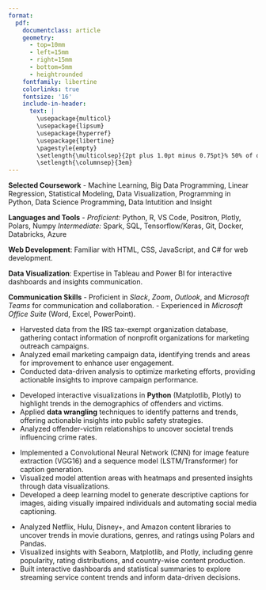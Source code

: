 ```yaml
---
format: 
  pdf: 
    documentclass: article
    geometry:
      - top=10mm
      - left=15mm
      - right=15mm
      - bottom=5mm
      - heightrounded
    fontfamily: libertine
    colorlinks: true
    fontsize: '16'
    include-in-header: 
      text: |
        \usepackage{multicol}
        \usepackage{lipsum}
        \usepackage{hyperref}
        \usepackage{libertine}
        \pagestyle{empty}
        \setlength{\multicolsep}{2pt plus 1.0pt minus 0.75pt}% 50% of original values
        \setlength{\columnsep}{3em}
---
```

<!-- TITLE -->
\begin{huge}\begin{center}{\bf Scott Townsend}\end{center}\end{huge}

<!-- CONTACT INFO -->
\begin{center}stownsend678@gmail.com ∙ \href{https://scotty369.github.io/Scott-Townsend/}{Portfolio} ∙ \href{https://github.com/scotty369}{Github} ∙ \href{https://www.linkedin.com/in/scott-townsend-0ab515262/}{LinkedIn}
\end{center}
\vspace{15pt}

<!-- EDUCATION: 1ST BULLET -->
\begin{large}
  {\bf EDUCATION}
  \vspace{3pt}
  \hrule
  \begin{multicols}{2}
    \begin{flushleft}{\bf Brigham Young University-Idaho}\end{flushleft}
    \begin{flushright}Rexburg, ID\end{flushright}
  \end{multicols}
  \vspace{-0.17cm}
  \begin{multicols}{2}
    \begin{flushleft}Bachelors of Science: Data Science\end{flushleft}
  \end{multicols}
  \begin{multicols}{2}
    \begin{flushleft}Minor: Statistics\end{flushleft}
  \end{multicols}
\end{large}

\vspace{0.05cm}

<!-- SKILLS -->
\begin{large}{\bf SKILLS}
  \vspace{3pt}
  \hrule
\end{large}
\vspace{-0.16cm}
**Selected Coursework** - Machine Learning, Big Data Programming, Linear Regression, Statistical Modeling, Data Visualization, Programming in Python, Data Science Programming, Data Intutition and Insight

**Languages and Tools** - *Proficient:* Python, R, VS Code, Positron, Plotly, Polars, Numpy *Intermediate:* Spark, SQL, Tensorflow/Keras, Git, Docker, Databricks, Azure

**Web Development**: Familiar with HTML, CSS, JavaScript, and C# for web development.

**Data Visualization**: Expertise in Tableau and Power BI for interactive dashboards and insights communication.

**Communication Skills** - Proficient in *Slack*, *Zoom*, *Outlook*, and *Microsoft Teams* for communication and collaboration.
- Experienced in *Microsoft Office Suite* (Word, Excel, PowerPoint).

<!-- EXPERIENCE : 1ST BULLET-->
\begin{large}{\bf EXPERIENCE}
  \vspace{3pt}
  \hrule
  \begin{multicols}{2}
    \begin{flushleft}{\bf \href{https://www.dynata.com/}{Marcus Harris Foundation}}\end{flushleft}
    \begin{flushright}Dec 2024-Present\end{flushright}
  \end{multicols}
  \vspace{-0.17cm}
  \begin{multicols}{2}
    \begin{flushleft}\textit{Data Entry Analyst, Intern}\end{flushleft}
    \begin{flushright}Rexburg, ID\end{flushright}\end
  {multicols}
\end{large}
\vspace{-0.16cm}
* Harvested data from the IRS tax-exempt organization database, gathering contact information of nonprofit organizations for marketing outreach campaigns.
* Analyzed email marketing campaign data, identifying trends and areas for improvement to enhance user engagement.
* Conducted data-driven analysis to optimize marketing efforts, providing actionable insights to improve campaign performance.

\vspace{7pt}

<!-- PERSONAL PROJECTS : 1ST BULLET -->
\begin{large}
{\bf SELECTED PROJECTS}
  \vspace{3pt}
  \hrule
  \begin{multicols}{2}
    \begin{flushleft}\textit{\href{https://scotty369.github.io/Personal----Projects/}{Criminal Incident Data Analysis}}\end{flushleft}
    \begin{flushright}November 2024\end{flushright}
  \end{multicols}
  \vspace{-0.17cm}
\end{large}
* Developed interactive visualizations in **Python** (Matplotlib, Plotly) to highlight trends in the demographics of offenders and victims.
* Applied **data wrangling** techniques to identify patterns and trends, offering actionable insights into public safety strategies.
* Analyzed offender-victim relationships to uncover societal trends influencing crime rates.

\vspace{7pt}

<!-- PERSONAL PROJECTS : 2ND BULLET -->
\begin{large}
  \begin{multicols}{2}
    \begin{flushleft}\textit{\href{https://github.com/scotty369/Senior-Data-Science-Project}{Image Captioning Tool for Visually Impaired Users}}\end{flushleft}
    \begin{flushright}December 2024\end{flushright}
  \end{multicols}
  \vspace{-0.17cm}
\end{large}
* Implemented a Convolutional Neural Network (CNN) for image feature extraction (VGG16) and a sequence model (LSTM/Transformer) for caption generation.
* Visualized model attention areas with heatmaps and presented insights through data visualizations.
* Developed a deep learning model to generate descriptive captions for images, aiding visually impaired individuals and automating social media captioning.

\vspace{7pt}

<!-- PERSONAL PROJECTS : 4TH BULLET -->
\begin{large}
  \begin{multicols}{2}
    \begin{flushleft}\textit{\href{https://github.com/scotty369/Streaming_Services}{Streaming Services Data Analysis}}\end{flushleft}
    \begin{flushright}January 2025\end{flushright}
  \end{multicols}
  \vspace{-0.17cm}
\end{large}
* Analyzed Netflix, Hulu, Disney+, and Amazon content libraries to uncover trends in movie durations, genres, and ratings using Polars and Pandas.
* Visualized insights with Seaborn, Matplotlib, and Plotly, including genre popularity, rating distributions, and country-wise content production.
* Built interactive dashboards and statistical summaries to explore streaming service content trends and inform data-driven decisions.
